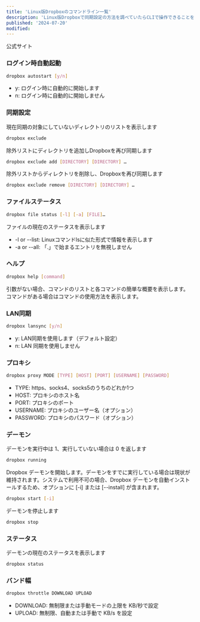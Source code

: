 ```yaml
---
title: 'Linux版Dropboxのコマンドライン一覧'
description: 'Linux版Dropboxで同期設定の方法を調べていたらCLIで操作できることを知りました。'
published: '2024-07-20'
modified:
---
```


公式サイト
<LinkCard url="https://help.dropbox.com/ja-jp/installs/linux-commands#commands" />


### ログイン時自動起動

```bash
dropbox autostart [y/n]
```

- y: ログイン時に自動的に開始します
- n: ログイン時に自動的に開始しません


### 同期設定

現在同期の対象にしていないディレクトリのリストを表示します

```bash
dropbox exclude
```

除外リストにディレクトリを追加しDropboxを再び同期します

```bash
dropbox exclude add [DIRECTORY] [DIRECTORY] …
```

除外リストからディレクトリを削除し、Dropboxを再び同期します

```bash
dropbox exclude remove [DIRECTORY] [DIRECTORY] …
```


### ファイルステータス

```bash
dropbox file status [-l] [-a] [FILE]…
```

ファイルの現在のステータスを表示します

- -l or --list: Linuxコマンドlsに似た形式で情報を表示します
- -a or --all:  「.」で始まるエントリを無視しません


### ヘルプ

```bash
dropbox help [command]
```

引数がない場合、コマンドのリストと各コマンドの簡単な概要を表示します。
コマンドがある場合はコマンドの使用方法を表示します。


### LAN同期

```bash
dropbox lansync [y/n]
```

- y: LAN同期を使用します（デフォルト設定）
- n: LAN 同期を使用しません


### プロキシ

```bash
dropbox proxy MODE [TYPE] [HOST] [PORT] [USERNAME] [PASSWORD]
```

- TYPE: https、socks4、socks5のうちのどれか1つ
- HOST: プロキシのホスト名
- PORT: プロキシのポート
- USERNAME: プロキシのユーザー名（オプション）
- PASSWORD: プロキシのパスワード（オプション）


### デーモン

デーモンを実行中は 1、実行していない場合は 0 を返します

```bash
dropbox running
```

Dropbox デーモンを開始します。デーモンをすでに実行している場合は現状が維持されます。システムで利用不可の場合、Dropbox デーモンを自動インストールするため、オプションに [-i] または [--install] が含まれます。

```bash
dropbox start [-i]
```

デーモンを停止します

```bash
dropbox stop
```


### ステータス

デーモンの現在のステータスを表示します

```bash
dropbox status
```


### バンド幅

```bash
dropbox throttle DOWNLOAD UPLOAD
```

- DOWNLOAD: 無制限または手動モードの上限を KB/秒で設定
- UPLOAD:   無制限、自動または手動で KB/s を設定
